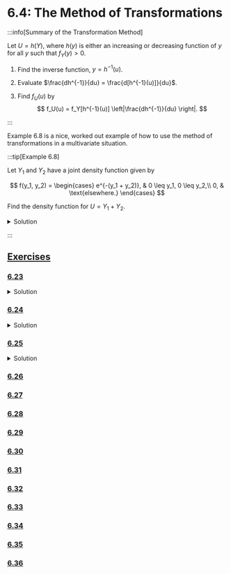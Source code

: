 

# 6.4: The Method of Transformations

:::info[Summary of the Transformation Method]

Let $U = h(Y)$, where $h(y)$ is either an increasing or decreasing function of $y$ for all $y$ such that $f_Y(y) > 0$.

1. Find the inverse function, $y = h^{-1}(u)$.

2. Evaluate $\frac{dh^{-1}}{du} = \frac{d[h^{-1}(u)]}{du}$.

3. Find $f_U(u)$ by
   $$
   f_U(u) = f_Y[h^{-1}(u)] \left|\frac{dh^{-1}}{du} \right|.
   $$

:::

Example 6.8 is a nice, worked out example of how to use the method of transformations in a multivariate situation.

:::tip[Example 6.8]

Let $Y_1$ and $Y_2$ have a joint density function given by

$$
f(y_1, y_2) =
\begin{cases}
    e^{-(y_1 + y_2)}, & 0 \leq y_1, 0 \leq y_2,\\
    0, & \text{elsewhere.}
\end{cases}
$$

Find the density function for $U = Y_1 + Y_2$.

<details>
    <summary>Solution</summary>
    <div>
        This problem must be solved in two stages: First, we will find the joint density of $Y_1$ and $U$; second, we will find the marginal density of $U$.
        The approach is to let $Y_1$ be fixed at a value $y_1 \geq 0$.
        Then $U = y_1 + Y_2$, and we can consider the one-dimensional transformation problem in which $U = h(Y_2) = y_1 + Y_2$.
        Letting $g(y_1, u)$ denote the joint density of $Y_1$ and $U$, we have, with $y_2 = u - y_1 = h^{-1}(u)$,

        $$
        g(y_1, u) =
        \begin{cases}
            f[y_1, h^{-1}(u)] \left|\frac{dh^{-1}}{du} \right| = e^{-(y_1 + u - y_1)} (1), & 0 \leq y_1, 0 \leq u - y_1,\\
            0, & \text{elsewhere.}
        \end{cases}
        $$

        Simplifying, we obtain

        $$
        g(y_1, u) =
        \begin{cases}
            e^{-u}, & 0 \leq y_1 \leq u,\\
            0, & \text{elsewhere.}
        \end{cases}
        $$

        (Notice that $Y_1 \leq U$.) The marginal density of $U$ is then given by

        $$
        \begin{align*}
            f_U(u) & = \int_{-\infty}^{\infty} g(y_1, u) dy_1\\
            & =
            \begin{cases}
                \int_{0}^{u} e^{-u} dy_1 = ue^{-u}, & 0 \leq u,\\
                0, & \text{elsewhere.}
            \end{cases}
        \end{align*}
        $$
    </div>

</details>

:::

## <u>Exercises</u>

### <u>6.23</u>

<ExCh6Num23 />

<details>
  <summary>Solution</summary>
  <div>
    <ExCh6Num23Sol />
  </div>
</details>

### <u>6.24</u>

<ExCh6Num24 />

<details>
  <summary>Solution</summary>
  <div>
    <ExCh6Num24Sol />
  </div>
</details>

### <u>6.25</u>

<ExCh6Num25 />

<details>
  <summary>Solution</summary>
  <div>
    <ExCh6Num25Sol />
  </div>
</details>

### <u>6.26</u>

<ExCh6Num26 />

### <u>6.27</u>

<ExCh6Num27 />

### <u>6.28</u>

<ExCh6Num28 />

### <u>6.29</u>

<ExCh6Num29 />

### <u>6.30</u>

<ExCh6Num30 />

### <u>6.31</u>

<ExCh6Num31 />

### <u>6.32</u>

<ExCh6Num32 />

### <u>6.33</u>

<ExCh6Num33 />

### <u>6.34</u>

<ExCh6Num34 />

### <u>6.35</u>

<ExCh6Num35 />

### <u>6.36</u>

<ExCh6Num36 />
